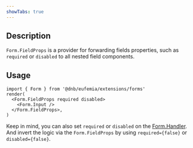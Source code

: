 ```yaml
---
showTabs: true
---
```


## Description

`Form.FieldProps` is a provider for forwarding fields properties, such as `required` or `disabled` to all nested field components.

## Usage

```tsx
import { Form } from '@dnb/eufemia/extensions/forms'
render(
  <Form.FieldProps required disabled>
    <Form.Input />
  </Form.FieldProps>,
)
```

Keep in mind, you can also set `required` or `disabled` on the [Form.Handler](/uilib/extensions/forms/Form/Handler/). And invert the logic via the `Form.FieldProps` by using `required={false}` or `disabled={false}`.

